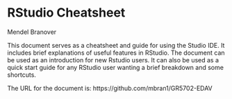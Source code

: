 # RStudio Cheatsheet

Mendel Branover

This document serves as a cheatsheet and guide for using the Studio IDE. It includes brief explanations of useful features in RStudio. 
The document can be used as an introduction for new Rstudio users. It can also be used as a quick start guide for any RStudio user wanting a brief breakdown and some shortcuts.

The URL for the document is: https://github.com/mbran1/GR5702-EDAV